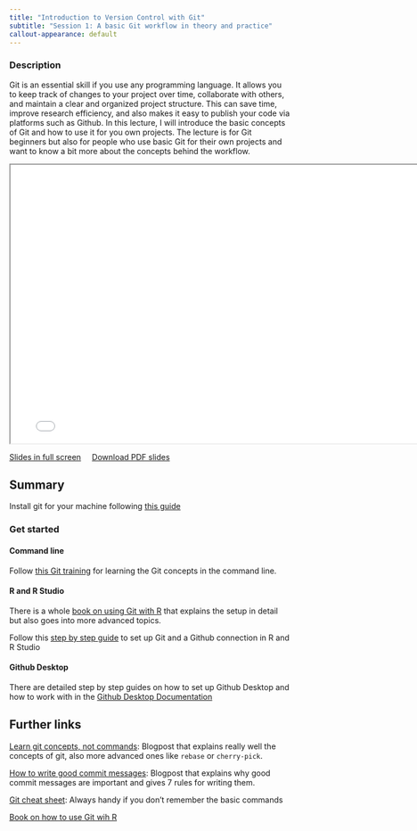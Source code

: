 ```yaml
---
title: "Introduction to Version Control with Git"
subtitle: "Session 1: A basic Git workflow in theory and practice"
callout-appearance: default
---
```


### Description

Git is an essential skill if you use any programming language. It allows you to keep track of changes to your project over time, collaborate with others, and maintain a clear and organized project structure. This can save time, improve research efficiency, and also makes it easy to publish your code via platforms such as Github. In this lecture, I will introduce the basic concepts of Git and how to use it for you own projects.
The lecture is for Git beginners but also for people who use basic Git for their own projects and want to know a bit more about the concepts behind the workflow.


```{=html}
<iframe class="slide-deck" width="780" height="500" src="../slides/2023_06_15_git.html"></iframe>
```

[Slides in full screen](../slides/2023_06_15_git.html){target="_blank"} &nbsp;&nbsp;&nbsp; <a href="../slides/2023_06_15_git.pdf" download>Download PDF slides</a>

## Summary


Install git for your machine following [this guide](https://www.atlassian.com/de/git/tutorials/install-git)

### Get started

#### Command line

Follow [this Git training](https://github.com/UnseenWizzard/git_training) for learning the Git
concepts in the command line. 

#### R and R Studio

There is a whole [book on using Git with R](https://happygitwithr.com/) that 
explains the setup in detail but also goes into more advanced topics.

Follow this [step by step guide](https://rfortherestofus.com/2021/02/how-to-use-git-github-with-r/)
to set up Git and a Github connection in R and R Studio

#### Github Desktop

There are detailed step by step guides on how to set up Github Desktop and how to
work with in the [Github Desktop Documentation](https://docs.github.com/en/desktop/installing-and-configuring-github-desktop/overview/creating-your-first-repository-using-github-desktop)

## Further links

[Learn git concepts, not commands](https://dev.to/unseenwizzard/learn-git-concepts-not-commands-4gjc): Blogpost that explains really well the concepts of git, also more advanced ones like `rebase` or `cherry-pick`.

[How to write good commit messages](https://cbea.ms/git-commit/): Blogpost that explains why good commit messages are important and gives 7 rules for writing them.

[Git cheat sheet](https://education.github.com/git-cheat-sheet-education.pdf): Always handy if you don't remember the basic commands

[Book on how to use Git wih R](https://happygitwithr.com/)